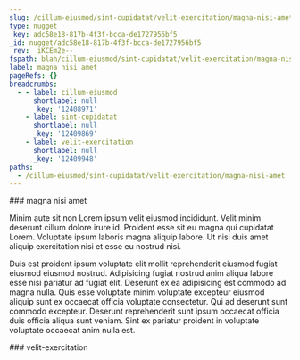 ```yaml
---
slug: /cillum-eiusmod/sint-cupidatat/velit-exercitation/magna-nisi-amet
type: nugget
_key: adc58e18-817b-4f3f-bcca-de1727956bf5
_id: nugget/adc58e18-817b-4f3f-bcca-de1727956bf5
_rev: _iKCEm2e--_
fspath: blah/cillum-eiusmod/sint-cupidatat/velit-exercitation/magna-nisi-amet.md
label: magna nisi amet
pageRefs: {}
breadcrumbs:
  - - label: cillum-eiusmod
      shortlabel: null
      _key: '12408971'
    - label: sint-cupidatat
      shortlabel: null
      _key: '12409869'
    - label: velit-exercitation
      shortlabel: null
      _key: '12409948'
paths:
  - /cillum-eiusmod/sint-cupidatat/velit-exercitation/magna-nisi-amet
---
```


<NuggetArea>
<Nugget slug="/cillum-eiusmod/sint-cupidatat/velit-exercitation/magna-nisi-amet" type="nugget" _key="adc58e18-817b-4f3f-bcca-de1727956bf5" _id="nugget/adc58e18-817b-4f3f-bcca-de1727956bf5" _rev="_iKCEm2e--_" fspath="blah/cillum-eiusmod/sint-cupidatat/velit-exercitation/magna-nisi-amet.md" label="magna nisi amet" paths="/cillum-eiusmod/sint-cupidatat/velit-exercitation/magna-nisi-amet">
<NuggetBody>
### magna nisi amet

Minim aute sit non Lorem ipsum velit eiusmod incididunt. Velit minim deserunt cillum dolore irure id. Proident esse sit eu magna qui cupidatat Lorem. Voluptate ipsum laboris magna aliquip labore. Ut nisi duis amet aliquip exercitation nisi et esse eu nostrud nisi.

Duis est proident ipsum voluptate elit mollit reprehenderit eiusmod fugiat eiusmod eiusmod nostrud. Adipisicing fugiat nostrud anim aliqua labore esse nisi pariatur ad fugiat elit. Deserunt ex ea adipisicing est commodo ad magna nulla. Quis esse voluptate minim voluptate excepteur eiusmod aliquip sunt ex occaecat officia voluptate consectetur. Qui ad deserunt sunt commodo excepteur. Deserunt reprehenderit sunt ipsum occaecat officia duis officia aliqua sunt veniam. Sint ex pariatur proident in voluptate voluptate occaecat anim nulla est.

</NuggetBody>
<Breadcrumbs>
<Crumbs>
<Crumb _key="12408971" label="cillum-eiusmod" /><Crumb _key="12409869" label="sint-cupidatat" /><Crumb _key="12409948" label="velit-exercitation" />
</Crumbs>
</Breadcrumbs>
</Nugget>

<NuggetsInbound>
</NuggetsInbound>
<NuggetsOutbound>
</NuggetsOutbound>
</NuggetArea>
<PassagesInbound>
<Passage direction="inbound" type="passage" _key="12409948" _id="passage/12409948" _rev="_iKCEm2a--_" label="velit-exercitation" passage="velit-exercitation" fspath="blah/cillum-eiusmod/sint-cupidatat/velit-exercitation" paths="/cillum-eiusmod/sint-cupidatat/velit-exercitation" slug="/cillum-eiusmod/sint-cupidatat/velit-exercitation">
<NuggetBody>
### velit-exercitation

</NuggetBody>
<Breadcrumbs>
<Crumbs>
<Crumb _key="12408971" label="cillum-eiusmod" /><Crumb _key="12409869" label="sint-cupidatat" />
</Crumbs>
</Breadcrumbs>
</Passage>

</PassagesInbound>
<PassagesOutbound>
</PassagesOutbound>